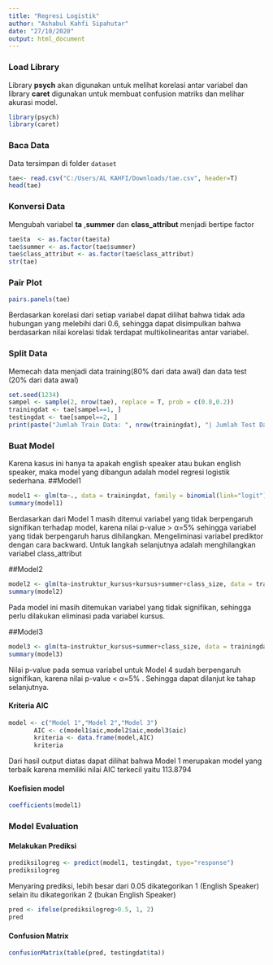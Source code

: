 ---
title: "Regresi Logistik"
author: "Ashabul Kahfi Sipahutar"
date: "27/10/2020"
output: html_document
---

### Load Library

Library **psych** akan digunakan untuk melihat korelasi antar variabel dan library **caret** digunakan untuk membuat confusion matriks dan melihar akurasi model.

```{r message=FALSE, warning=FALSE}
library(psych)
library(caret)
```

### Baca Data
Data tersimpan di folder `dataset`
```{r}
tae<- read.csv("C:/Users/AL KAHFI/Downloads/tae.csv", header=T)
head(tae)
```

### Konversi Data
Mengubah variabel **ta** ,**summer** dan **class_attribut** menjadi bertipe factor
```{r}
tae$ta  <- as.factor(tae$ta)
tae$summer <- as.factor(tae$summer)
tae$class_attribut <- as.factor(tae$class_attribut)
str(tae)
```

### Pair Plot

```{r}
pairs.panels(tae)
```

Berdasarkan korelasi dari setiap variabel dapat dilihat bahwa tidak ada hubungan yang melebihi dari 0.6, sehingga dapat disimpulkan bahwa berdasarkan nilai korelasi tidak terdapat multikolinearitas antar variabel.


### Split Data
Memecah data menjadi data training(80% dari data awal) dan data test (20% dari data awal)
```{r}
set.seed(1234)
sampel <- sample(2, nrow(tae), replace = T, prob = c(0.8,0.2))
trainingdat <- tae[sampel==1, ]
testingdat <- tae[sampel==2, ]
print(paste("Jumlah Train Data: ", nrow(trainingdat), "| Jumlah Test Data: ", nrow(testingdat)))
```

### Buat Model
Karena kasus ini hanya ta apakah english speaker atau bukan english speaker, maka model yang dibangun adalah model regresi logistik sederhana.
##Model1
```{r}
model1 <- glm(ta~., data = trainingdat, family = binomial(link="logit"))
summary(model1)
```
Berdasarkan dari Model 1 masih ditemui variabel yang tidak berpengaruh signifikan terhadap model, karena nilai p-value > α=5% sehingga variabel yang tidak berpengaruh harus dihilangkan. Mengeliminasi variabel prediktor dengan cara backward. Untuk langkah selanjutnya adalah menghilangkan variabel class_attribut

##Model2
```{r}
model2 <- glm(ta~instruktur_kursus+kursus+summer+class_size, data = trainingdat, family = binomial(link="logit"))
summary(model2)
```
Pada model ini masih ditemukan variabel yang tidak signifikan, sehingga perlu dilakukan eliminasi pada variabel kursus.

##Model3
```{r}
model3 <- glm(ta~instruktur_kursus+summer+class_size, data = trainingdat, family = binomial(link="logit"))
summary(model3)
```
Nilai p-value pada semua variabel untuk Model 4 sudah berpengaruh signifikan, karena nilai p-value < α=5% . Sehingga dapat dilanjut ke tahap selanjutnya.

#### Kriteria AIC
```{r}
model <- c("Model 1","Model 2","Model 3")
       AIC <- c(model1$aic,model2$aic,model3$aic)
       kriteria <- data.frame(model,AIC)
       kriteria 
```
Dari hasil output diatas dapat dilihat bahwa Model 1 merupakan model yang terbaik karena memiliki nilai AIC terkecil yaitu 113.8794

#### Koefisien model
```{r}
coefficients(model1)
```

### Model Evaluation
#### Melakukan Prediksi

```{r}
prediksilogreg <- predict(model1, testingdat, type="response")
prediksilogreg
```

Menyaring prediksi, lebih besar dari 0.05 dikategorikan 1 (English Speaker) selain itu dikategorikan 2 (bukan English Speaker)

```{r}
pred <- ifelse(prediksilogreg>0.5, 1, 2)
pred
```

#### Confusion Matrix
```{r}
confusionMatrix(table(pred, testingdat$ta))
```

